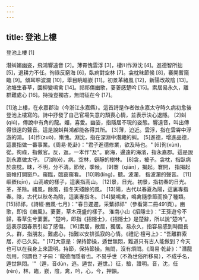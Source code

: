 ```yaml
---
---
---
```

title: 登池上樓
---




登池上樓 [1]

潛虯媚幽姿，飛鴻響遠音 [2]。薄霄愧雲浮 [3]，棲川怍淵沈 [4]。進德智所拙 [5]，退耕力不任。徇祿反窮海 [6]，臥痾對空林 [7]。衾枕昧節候 [8]，褰開暫窺臨 [9]。傾耳聆波瀾 [10]，舉目眺嶇嶔 [11]。初景革緒風 [12]，新陽改故陰 [13]。池塘生春草，園柳變鳴禽 [14]。祁祁傷豳歌，萋萋感楚吟 [15]。索居易永久，離群難處心 [16]。持操豈獨古，無悶征在今 [17]。

[1]池上樓，在永嘉郡治（今浙江永嘉縣）。這首詩是作者做永嘉太守時久病初愈後登池上樓寫的。詩中抒發了自己官場失意的頹喪心情，並表示決心退隱。 [2]虯(qiú)，傳說中有角的龍。媚，喜愛。幽姿，指隱居不現的姿態。響遠音，叫出傳得很遠的聲音。這是說虯與鴻都能各得其所。 [3]薄，迫近。雲浮，指在雲霄中浮游的鴻。 [4]怍(zuò)，慚愧。淵沈，指在深淵中潛藏的虯。 [5]進德，增進品德，這裏指做一番事業。《周易·乾卦》："君子進德修業，欲及時也。" [6]徇(xùn)，從。徇祿，指做官。反，返。一本作"及"。窮海，邊遠的海濱，指永嘉郡。這是說到永嘉做太守。 [7]痾(ē)，病。空林，僻靜的樹林。 [8]衾，被子。衾枕，指臥病於衾枕。昧，不明，分不清。節候，季候。 [9]褰（qiān），揭起。褰開， 指揭起窗帷打開窗戶。窺臨，臨窗窺看。 [10]聆(líng)，聽。波瀾， 指波瀾的聲音。 [11]嶇嶔(qīn)，山高峻的樣子，這裏指高山。 [12]景，日光。初景，指初春的日光。革，革除。緒風，餘風，指冬天殘餘的風。 [13]陽，古代以春夏為陽，這裏專指春。陰，古代以秋冬為陰，這裏專指冬。 [14]變鳴禽，鳴禽隨季節而換了種類。 [15]祁祁，《詩經·豳風·七月》："春日遲遲，采蘩祁祁"（參看第二冊491頁）。豳歌，即指《豳風》。萋萋，草木茂盛的樣子。 淮南小山《招隱士》："王孫遊兮不歸，春草生兮萋萋。"楚吟，即指《招隱士》，《招隱士》是楚辭，所以說"楚吟"。這表示因春景引起了感傷。 [16]索居，散居，獨居。易永久，指容易感到時間長久。群，指朋友。難處心，指難以安排孤寂的心情。《禮記·檀弓上》："吾離群索居，亦已久矣。" [17]大意是：保持節操，遁世無悶，難道只有古人能做到？今天也可以在我身上來證明。持節，保持節操。無悶，沒有煩悶。《周易·乾卦》："潛龍勿用，何謂也？子曰：'龍德而隱者也。不易乎世（不為世俗所移易），不成乎名，遁世無悶。'"（遁，音dùn，逃。遁世，避世。）征，驗，證明。音，沈，任(rén)，林，臨，嶔，陰，禽，吟，心，今，押韻。